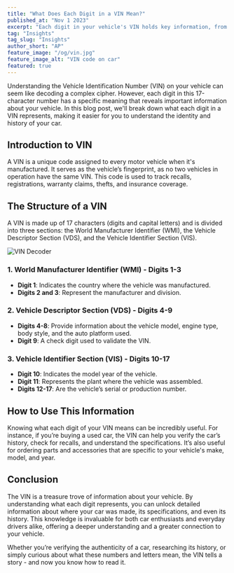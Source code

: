 ```yaml
---
title: "What Does Each Digit in a VIN Mean?"
published_at: "Nov 1 2023"
excerpt: "Each digit in your vehicle's VIN holds key information, from its birthplace to its unique features. Our latest post demystifies this automotive enigma, guiding you through the significance of these 17 characters."
tag: "Insights"
tag_slug: "Insights"
author_short: "AP"
feature_image: "/og/vin.jpg"
feature_image_alt: "VIN code on car"
featured: true
---
```


Understanding the Vehicle Identification Number (VIN) on your vehicle can seem like decoding a complex cipher. However, each digit in this 17-character number has a specific meaning that reveals important information about your vehicle. In this blog post, we'll break down what each digit in a VIN represents, making it easier for you to understand the identity and history of your car.

## Introduction to VIN

A VIN is a unique code assigned to every motor vehicle when it's manufactured. It serves as the vehicle’s fingerprint, as no two vehicles in operation have the same VIN. This code is used to track recalls, registrations, warranty claims, thefts, and insurance coverage.

## The Structure of a VIN

A VIN is made up of 17 characters (digits and capital letters) and is divided into three sections: the World Manufacturer Identifier (WMI), the Vehicle Descriptor Section (VDS), and the Vehicle Identifier Section (VIS).

![VIN Decoder](/images/blogs/vin-decoder.png)

### 1. World Manufacturer Identifier (WMI) - Digits 1-3

- **Digit 1**: Indicates the country where the vehicle was manufactured.
- **Digits 2 and 3**: Represent the manufacturer and division.

### 2. Vehicle Descriptor Section (VDS) - Digits 4-9

- **Digits 4-8**: Provide information about the vehicle model, engine type, body style, and the auto platform used.
- **Digit 9**: A check digit used to validate the VIN.

### 3. Vehicle Identifier Section (VIS) - Digits 10-17

- **Digit 10**: Indicates the model year of the vehicle.
- **Digit 11**: Represents the plant where the vehicle was assembled.
- **Digits 12-17**: Are the vehicle’s serial or production number.

## How to Use This Information

Knowing what each digit of your VIN means can be incredibly useful. For instance, if you’re buying a used car, the VIN can help you verify the car’s history, check for recalls, and understand the specifications. It’s also useful for ordering parts and accessories that are specific to your vehicle's make, model, and year.

## Conclusion

The VIN is a treasure trove of information about your vehicle. By understanding what each digit represents, you can unlock detailed information about where your car was made, its specifications, and even its history. This knowledge is invaluable for both car enthusiasts and everyday drivers alike, offering a deeper understanding and a greater connection to your vehicle.

Whether you’re verifying the authenticity of a car, researching its history, or simply curious about what these numbers and letters mean, the VIN tells a story - and now you know how to read it.
